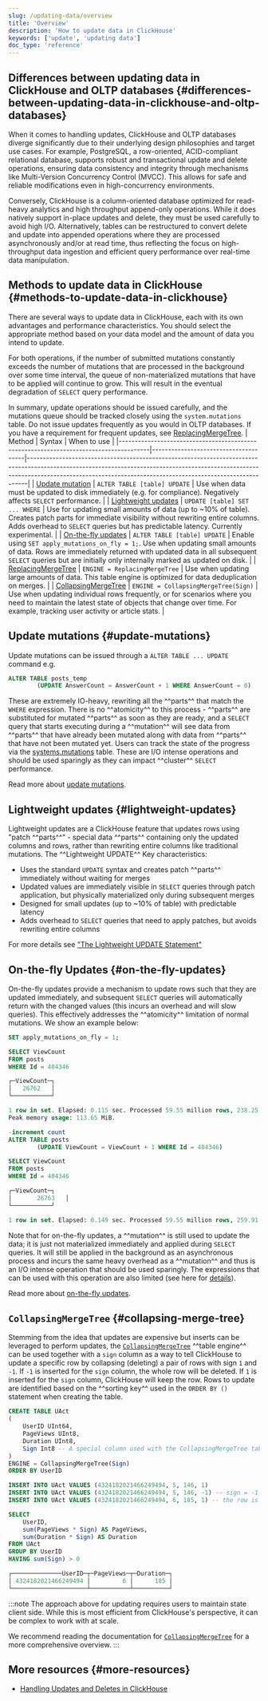 ```yaml
---
slug: /updating-data/overview
title: 'Overview'
description: 'How to update data in ClickHouse'
keywords: ['update', 'updating data']
doc_type: 'reference'
---
```


## Differences between updating data in ClickHouse and OLTP databases {#differences-between-updating-data-in-clickhouse-and-oltp-databases}

When it comes to handling updates, ClickHouse and OLTP databases diverge significantly due to their underlying design philosophies and target use cases. For example, PostgreSQL, a row-oriented, ACID-compliant relational database, supports robust and transactional update and delete operations, ensuring data consistency and integrity through mechanisms like Multi-Version Concurrency Control (MVCC). This allows for safe and reliable modifications even in high-concurrency environments.

Conversely, ClickHouse is a column-oriented database optimized for read-heavy analytics and high throughput append-only operations. While it does natively support in-place updates and delete, they must be used carefully to avoid high I/O. Alternatively, tables can be restructured to convert delete and update into appended operations where they are processed asynchronously and/or at read time, thus reflecting the focus on high-throughput data ingestion and efficient query performance over real-time data manipulation.

## Methods to update data in ClickHouse {#methods-to-update-data-in-clickhouse}

There are several ways to update data in ClickHouse, each with its own advantages and performance characteristics. You should select the appropriate method based on your data model and the amount of data you intend to update.

For both operations, if the number of submitted mutations constantly exceeds the number of mutations that are processed in the background over some time interval, the queue of non-materialized mutations that have to be applied will continue to grow. This will result in the eventual degradation of `SELECT` query performance.

In summary, update operations should be issued carefully, and the mutations queue should be tracked closely using the `system.mutations` table. Do not issue updates frequently as you would in OLTP databases. If you have a requirement for frequent updates, see [ReplacingMergeTree](/engines/table-engines/mergetree-family/replacingmergetree).
| Method                                                                                | Syntax                               | When to use                                                                                                                                                                                                                              |
|---------------------------------------------------------------------------------------|--------------------------------------|------------------------------------------------------------------------------------------------------------------------------------------------------------------------------------------------------------------------------------------|
| [Update mutation](/sql-reference/statements/alter/update)                          | `ALTER TABLE [table] UPDATE`         | Use when data must be updated to disk immediately (e.g. for compliance). Negatively affects `SELECT` performance.                                                                                                                        |
| [Lightweight updates](/sql-reference/statements/update)                            | `UPDATE [table] SET ... WHERE`       | Use for updating small amounts of data (up to ~10% of table). Creates patch parts for immediate visibility without rewriting entire columns. Adds overhead to `SELECT` queries but has predictable latency. Currently experimental.      |
| [On-the-fly updates](/guides/developer/on-the-fly-mutations)                         | `ALTER TABLE [table] UPDATE`         | Enable using `SET apply_mutations_on_fly = 1;`. Use when updating small amounts of data. Rows are immediately returned with updated data in all subsequent `SELECT` queries but are initially only internally marked as updated on disk. |
| [ReplacingMergeTree](/engines/table-engines/mergetree-family/replacingmergetree)   | `ENGINE = ReplacingMergeTree`        | Use when updating large amounts of data. This table engine is optimized for data deduplication on merges.                                                                                                                                |
| [CollapsingMergeTree](/engines/table-engines/mergetree-family/collapsingmergetree) | `ENGINE = CollapsingMergeTree(Sign)` | Use when updating individual rows frequently, or for scenarios where you need to maintain the latest state of objects that change over time. For example, tracking user activity or article stats.                                       |

## Update mutations {#update-mutations}

Update mutations can be issued through a `ALTER TABLE ... UPDATE` command e.g.

```sql
ALTER TABLE posts_temp
        (UPDATE AnswerCount = AnswerCount + 1 WHERE AnswerCount = 0)
```
These are extremely IO-heavy, rewriting all the ^^parts^^ that match the `WHERE` expression. There is no ^^atomicity^^ to this process - ^^parts^^ are substituted for mutated ^^parts^^ as soon as they are ready, and a `SELECT` query that starts executing during a ^^mutation^^ will see data from ^^parts^^ that have already been mutated along with data from ^^parts^^ that have not been mutated yet. Users can track the state of the progress via the [systems.mutations](/operations/system-tables/mutations) table. These are I/O intense operations and should be used sparingly as they can impact ^^cluster^^ `SELECT` performance.

Read more about [update mutations](/sql-reference/statements/alter/update).

## Lightweight updates {#lightweight-updates}

Lightweight updates are a ClickHouse feature that updates rows using "patch ^^parts^^" - special data ^^parts^^ containing only the updated columns and rows, rather than rewriting entire columns like traditional mutations. The ^^Lightweight UPDATE^^ 
Key characteristics:

- Uses the standard `UPDATE` syntax and creates patch ^^parts^^ immediately without waiting for merges
- Updated values are immediately visible in `SELECT` queries through patch application, but physically materialized only during subsequent merges
- Designed for small updates (up to ~10% of table) with predictable latency
- Adds overhead to `SELECT` queries that need to apply patches, but avoids rewriting entire columns

For more details see ["The Lightweight UPDATE Statement"](/sql-reference/statements/update)

## On-the-fly Updates {#on-the-fly-updates}

On-the-fly updates provide a mechanism to update rows such that they are updated immediately, and subsequent `SELECT` queries will automatically return with the changed values (this incurs an overhead and will slow queries). This effectively addresses the ^^atomicity^^ limitation of normal mutations. We show an example below:

```sql
SET apply_mutations_on_fly = 1;

SELECT ViewCount
FROM posts
WHERE Id = 404346

┌─ViewCount─┐
│   26762   │
└───────────┘

1 row in set. Elapsed: 0.115 sec. Processed 59.55 million rows, 238.25 MB (517.83 million rows/s., 2.07 GB/s.)
Peak memory usage: 113.65 MiB.

-increment count
ALTER TABLE posts
        (UPDATE ViewCount = ViewCount + 1 WHERE Id = 404346)

SELECT ViewCount
FROM posts
WHERE Id = 404346

┌─ViewCount─┐
│       26763   │
└───────────┘

1 row in set. Elapsed: 0.149 sec. Processed 59.55 million rows, 259.91 MB (399.99 million rows/s., 1.75 GB/s.)
```

Note that for on-the-fly updates, a ^^mutation^^ is still used to update the data; it is just not materialized immediately and applied during `SELECT` queries. It will still be applied in the background as an asynchronous process and incurs the same heavy overhead as a ^^mutation^^ and thus is an I/O intense operation that should be used sparingly. The expressions that can be used with this operation are also limited (see here for [details](/guides/developer/on-the-fly-mutations#support-for-subqueries-and-non-deterministic-functions)).

Read more about [on-the-fly updates](/guides/developer/on-the-fly-mutations).

## `CollapsingMergeTree` {#collapsing-merge-tree}

Stemming from the idea that updates are expensive but inserts can be leveraged to perform updates,
the [`CollapsingMergeTree`](/engines/table-engines/mergetree-family/collapsingmergetree) ^^table engine^^
can be used together with a `sign` column as a way to tell ClickHouse to update a specific row by collapsing (deleting)
a pair of rows with sign `1` and `-1`.
If `-1` is inserted for the `sign` column, the whole row will be deleted.
If `1` is inserted for the `sign` column, ClickHouse will keep the row.
Rows to update are identified based on the ^^sorting key^^ used in the `ORDER BY ()` statement when creating the table.

```sql
CREATE TABLE UAct
(
    UserID UInt64,
    PageViews UInt8,
    Duration UInt8,
    Sign Int8 -- A special column used with the CollapsingMergeTree table engine
)
ENGINE = CollapsingMergeTree(Sign)
ORDER BY UserID

INSERT INTO UAct VALUES (4324182021466249494, 5, 146, 1)
INSERT INTO UAct VALUES (4324182021466249494, 5, 146, -1) -- sign = -1 signals to update the state of this row
INSERT INTO UAct VALUES (4324182021466249494, 6, 185, 1) -- the row is replaced with the new state

SELECT
    UserID,
    sum(PageViews * Sign) AS PageViews,
    sum(Duration * Sign) AS Duration
FROM UAct
GROUP BY UserID
HAVING sum(Sign) > 0

┌──────────────UserID─┬─PageViews─┬─Duration─┐
│ 4324182021466249494 │         6 │      185 │
└─────────────────────┴───────────┴──────────┘
```

:::note
The approach above for updating requires users to maintain state client side.
While this is most efficient from ClickHouse's perspective, it can be complex to work with at scale.

We recommend reading the documentation
for [`CollapsingMergeTree`](/engines/table-engines/mergetree-family/collapsingmergetree)
for a more comprehensive overview.
:::

## More resources {#more-resources}

- [Handling Updates and Deletes in ClickHouse](https://clickhouse.com/blog/handling-updates-and-deletes-in-clickhouse)
